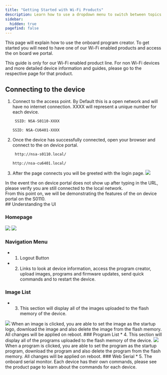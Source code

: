 ```yaml
---
title: "Getting Started with Wi-Fi Products"
description: Learn how to use a dropdown menu to switch between topics in your Starlight website.
sidebar:  
  hidden: true  
pagefind: false
---
```



This page will explain how to use the onboard program creator. To get started you will need to have one of our Wi-Fi enabled products and access the on board we portal. 

<Aside>This guide is only for our Wi-Fi enabled product line. For non Wi-Fi devices and more detailed device information and guides, please go to the respective page for that product.</Aside>

## Connecting to the device

<Steps>

1. Connect to the access point. By Default this is a open network and will have no internet connection. XXXX will represent a unique number for each device. 

   <Tabs syncKey="S0110">

   <TabItem label="S0110">

   ```sh
	SSID: NSA-S0110-XXXX
   ```

   </TabItem>

   <TabItem label="CU6401">

	```sh
	SSID: NSA-CU6401-XXXX
   ```

   </TabItem>

   </Tabs>

2. Once the device has successfully connected, open your browser and connect to the on device portal.
	<Tabs syncKey="S0110">

   <TabItem label="S0110">

   ```sh
	http://nsa-s0110.local/
   ```

   </TabItem>

   <TabItem label="CU6401">

	```sh
	http://nsa-cu6401.local/
   ```

   </TabItem>

   </Tabs>

3. After the page connects you will be greeted with the login page. 
    <Image src="/assets/login.png" />

</Steps>

<Aside type="caution"> In the event the on device portal does not show up after typing in the URL, please verify you are still connected to the local network.</Aside>
<Aside>From this point on, we will be demonstrating the features of the on device portal on the S0110. </Aside>
<LinkCard title="S0110" href="/docs/solutions/single-switch-solution/is-s0110-user-manual/"  description="More in-depth information about the S0110 is available on the product page." />
## Understanding the UI

### Homepage
<Image src="/assets/home.jpg" />
<Image src="/assets/home2.jpg" />

### Navigation Menu
* 1. Logout Button
* 2. Links to look at device information, access the program creator, upload images, programs and firmware updates, send quick commands and to restart the device. 
### Image List
* 3. This section will display all of the images uploaded to the flash memory of the device. 
<Image src="/assets/image_open.png" />
When an image is clicked, you are able to set the image as the startup logo, download the image and also delete the image from the flash memory. All changes will be applied on reboot.
### Program List
* 4. This section will display all of the programs uploaded to the flash memory of the device. 
<Image src="/assets/program_open.png" />
When a program is clicked, you are able to set the program as the startup program, download the program and also delete the program from the flash memory. All changes will be applied on reboot.
### Web Serial
* 5. The onboard serial monitor. Each device has their own commands, please see the product page to learn about the commands for each device.